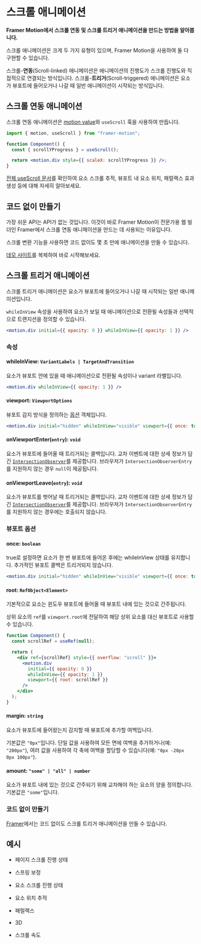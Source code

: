 
# 스크롤 애니메이션

**Framer Motion에서 스크롤 연동 및 스크롤 트리거 애니메이션을 만드는 방법을 알아봅니다.**

스크롤 애니메이션은 크게 두 가지 유형이 있으며, Framer Motion을 사용하여 둘 다 구현할 수 있습니다.

스크롤-**연동**(Scroll-linked) 애니메이션은 애니메이션의 진행도가 스크롤 진행도와 직접적으로 연결되는 방식입니다. 스크롤-**트리거**(Scroll-triggered) 애니메이션은 요소가 뷰포트에 들어오거나 나갈 때 일반 애니메이션이 시작되는 방식입니다.

## 스크롤 연동 애니메이션

스크롤 연동 애니메이션은 [motion value](https://www.framer.com/developers/)와 `useScroll` 훅을 사용하여 만듭니다.

```jsx
import { motion, useScroll } from "framer-motion";

function Component() {
  const { scrollYProgress } = useScroll();

  return <motion.div style={{ scaleX: scrollYProgress }} />;
}
```

<IFrameEmbed sandboxId="framer-motion-usescroll-xwdxbt" />

[전체 useScroll 문서](https://www.framer.com/developers/)를 확인하여 요소 스크롤 추적, 뷰포트 내 요소 위치, 패럴랙스 효과 생성 등에 대해 자세히 알아보세요.

## 코드 없이 만들기

가장 쉬운 API는 API가 없는 것입니다. 이것이 바로 Framer Motion이 전문가용 웹 빌더인 Framer에서 스크롤 연동 애니메이션을 만드는 데 사용되는 이유입니다.

스크롤 변환 기능을 사용하면 코드 없이도 몇 초 만에 애니메이션을 만들 수 있습니다.

<YoutubeEmbed videoId="LqmTX8-5bLo" />

[데모 사이트](https://transforms.framer.wiki/)를 복제하여 바로 시작해보세요.

## 스크롤 트리거 애니메이션

스크롤 트리거 애니메이션은 요소가 뷰포트에 들어오거나 나갈 때 시작되는 일반 애니메이션입니다.

`whileInView` 속성을 사용하여 요소가 보일 때 애니메이션으로 전환될 속성들과 선택적으로 트랜지션을 정의할 수 있습니다.

```jsx
<motion.div initial={{ opacity: 0 }} whileInView={{ opacity: 1 }} />
```

### 속성

#### whileInView: `VariantLabels | TargetAndTransition`

요소가 뷰포트 안에 있을 때 애니메이션으로 전환될 속성이나 variant 라벨입니다.

```jsx
<motion.div whileInView={{ opacity: 1 }} />
```

#### viewport: `ViewportOptions`

뷰포트 감지 방식을 정의하는 [옵션](scroll-animations/##viewport-options) 객체입니다.

```jsx
<motion.div initial="hidden" whileInView="visible" viewport={{ once: true }} />
```

#### onViewportEnter(`entry`): `void`

요소가 뷰포트에 들어올 때 트리거되는 콜백입니다. 교차 이벤트에 대한 상세 정보가 담긴 [`IntersectionObserver`](https://developer.mozilla.org/en-US/docs/Web/API/IntersectionObserverEntry)를 제공합니다. 브라우저가 `IntersectionObserverEntry`를 지원하지 않는 경우 `null`이 제공됩니다.

#### onViewportLeave(`entry`): `void`

요소가 뷰포트를 벗어날 때 트리거되는 콜백입니다. 교차 이벤트에 대한 상세 정보가 담긴 [`IntersectionObserver`](https://developer.mozilla.org/en-US/docs/Web/API/IntersectionObserverEntry)를 제공합니다. 브라우저가 `IntersectionObserverEntry`를 지원하지 않는 경우에는 호출되지 않습니다.

### 뷰포트 옵션

#### once: `boolean`

true로 설정하면 요소가 한 번 뷰포트에 들어온 후에는 whileInView 상태를 유지합니다. 추가적인 뷰포트 콜백은 트리거되지 않습니다.

```jsx
<motion.div initial="hidden" whileInView="visible" viewport={{ once: true }} />
```

#### root: `RefObject<Element>`

기본적으로 요소는 윈도우 뷰포트에 들어올 때 뷰포트 내에 있는 것으로 간주됩니다.

상위 요소의 `ref`를 `viewport.root`에 전달하여 해당 상위 요소를 대신 뷰포트로 사용할 수 있습니다.

```jsx
function Component() {
  const scrollRef = useRef(null);

  return (
    <div ref={scrollRef} style={{ overflow: "scroll" }}>
      <motion.div
        initial={{ opacity: 0 }}
        whileInView={{ opacity: 1 }}
        viewport={{ root: scrollRef }}
      />
    </div>
  );
}
```

#### margin: `string`

요소가 뷰포트에 들어왔는지 감지할 때 뷰포트에 추가할 여백입니다.

기본값은 `"0px"`입니다. 단일 값을 사용하여 모든 면에 여백을 추가하거나(예: `"200px"`), 여러 값을 사용하여 각 축에 여백을 할당할 수 있습니다(예: `"0px -20px 0px 100px"`).

#### amount: `"some" | "all" | number`

요소가 뷰포트 내에 있는 것으로 간주되기 위해 교차해야 하는 요소의 양을 정의합니다. 기본값은 `"some"`입니다.

### 코드 없이 만들기

[Framer](https://www.framer.com/)에서는 코드 없이도 스크롤 트리거 애니메이션을 만들 수 있습니다.

## 예시

<IFrameEmbed sandboxId="framer-motion-whileinview-2hbg5" />

- 페이지 스크롤 진행 상태

<IFrameEmbed sandboxId="framer-motion-usescroll-xwdxbt" />

- 스프링 보정

<IFrameEmbed sandboxId="framer-motion-usescroll-with-spring-smoothing-75rw1l" />

- 요소 스크롤 진행 상태

<IFrameEmbed sandboxId="framer-motion-usescroll-element-scrolling-eg6fm3" />

- 요소 위치 추적

<IFrameEmbed sandboxId="framer-motion-track-element-position-wnzctr" />

- 패럴랙스

<IFrameEmbed sandboxId="framer-motion-parallax-i9gwuc" />

- 3D

<IFrameEmbed sandboxId="framer-motion-3d-usescroll-xibe0t" />

- 스크롤 속도

<IFrameEmbed sandboxId="framer-motion-scroll-velocity-r1dy4u" />
